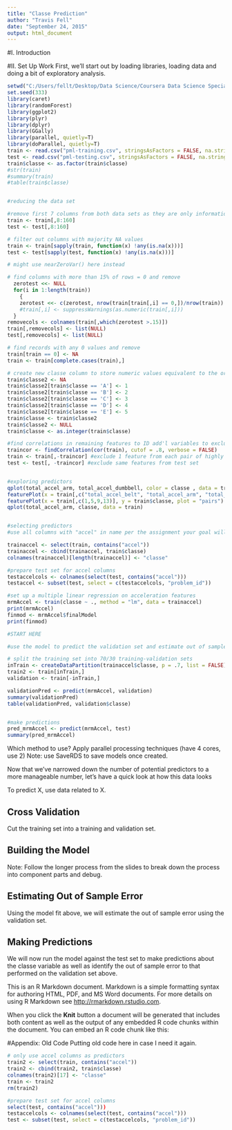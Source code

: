 ```yaml
---
title: "Classe Prediction"
author: "Travis Fell"
date: "September 24, 2015"
output: html_document
---
```

#I. Introduction
 

#II. Set Up Work
First, we'll start out by loading libraries, loading data and doing a bit of exploratory analysis. 
```r
setwd("C:/Users/fellt/Desktop/Data Science/Coursera Data Science Specialization/08 - Practical Machine Learning/8-PracticalMachineLearning")
set.seed(333)
library(caret)
library(randomForest)
library(ggplot2)
library(plyr)
library(dplyr)
library(GGally)
library(parallel, quietly=T)
library(doParallel, quietly=T)
train <- read.csv("pml-training.csv", stringsAsFactors = FALSE, na.strings=c("", "NA"))
test <- read.csv("pml-testing.csv", stringsAsFactors = FALSE, na.strings=c("", "NA"))
train$classe <- as.factor(train$classe)
#str(train)
#summary(train)
#table(train$classe)


#reducing the data set 

#remove first 7 columns from both data sets as they are only informational about the subjects and test
train <- train[,8:160]
test <- test[,8:160]

# filter out columns with majority NA values
train <- train[sapply(train, function(x) !any(is.na(x)))] 
test <- test[sapply(test, function(x) !any(is.na(x)))]

# might use nearZeroVar() here instead

# find columns with more than 15% of rows = 0 and remove
  zerotest <<- NULL
  for(i in 1:length(train))
    {
    zerotest <<- c(zerotest, nrow(train[train[,i] == 0,])/nrow(train))
    #train[,i] <- suppressWarnings(as.numeric(train[,i]))
  }
removecols <- colnames(train[,which(zerotest >.15)])
train[,removecols] <- list(NULL)
test[,removecols] <- list(NULL)

# find records with any 0 values and remove
train[train == 0] <- NA
train <- train[complete.cases(train),]

# create new classe column to store numeric values equivalent to the original classe varible
train$classe2 <- NA
train$classe2[train$classe == 'A'] <- 1
train$classe2[train$classe == 'B'] <- 2
train$classe2[train$classe == 'C'] <- 3
train$classe2[train$classe == 'D'] <- 4
train$classe2[train$classe == 'E'] <- 5
train$classe <- train$classe2
train$classe2 <- NULL
train$classe <- as.integer(train$classe)

#find correlations in remaining features to ID add'l variables to exclude
traincor <- findCorrelation(cor(train), cutof = .8, verbose = FALSE)
train <- train[,-traincor] #exclude 1 feature from each pair of highly correlated features from training set
test <- test[, -traincor] #exclude same features from test set


#exploring predictors 
qplot(total_accel_arm, total_accel_dumbbell, color = classe , data = train)
featurePlot(x = train[,c("total_accel_belt", "total_accel_arm", "total_accel_forearm", "total_accel_dumbbell")], y = train$classe, plot = "pairs")
featurePlot(x = train[,c(1,5,9,13)], y = train$classe, plot = "pairs")
qplot(total_accel_arm, classe, data = train)


#selecting predictors
#use all columns with "accel" in name per the assignment your goal will be to use data from accelerometers on the belt, forearm, arm, and dumbell 

trainaccel <- select(train, contains("accel"))
trainaccel <- cbind(trainaccel, train$classe)
colnames(trainaccel)[length(trainaccel)] <- "classe"

#prepare test set for accel columns
testaccelcols <- colnames(select(test, contains("accel")))
testaccel <- subset(test, select = c(testaccelcols, "problem_id"))

#set up a multiple linear regression on acceleration features
mrmAccel <- train(classe ~ ., method = "lm", data = trainaccel)
print(mrmAccel)
finmod <- mrmAccel$finalModel
print(finmod)

#START HERE

#use the model to predict the validation set and estimate out of sample error

# split the training set into 70/30 training-validation sets
inTrain <- createDataPartition(trainaccel$classe, p = .7, list = FALSE)
train2 <- train[inTrain,]
validation <- train[-inTrain,]

validationPred <- predict(mrmAccel, validation)
summary(validationPred)
table(validationPred, validation$classe)


#make predictions
pred_mrmAccel <- predict(mrmAccel, test)
summary(pred_mrmAccel)

```
Which method to use? 
Apply parallel processing techniques (have 4 cores, use 2)
Note: use SaveRDS to save models once created. 


Now that we've narrowed down the number of potential predictors to a more manageable number, let's have a quick look at how this data looks

To predict X, use data related to X. 

## Cross Validation
Cut the training set into a training and validation set. 


## Building the Model
Note: Follow the longer process from the slides to break down the process into component parts and debug. 

## Estimating Out of Sample Error
Using the model fit above, we will estimate the out of sample error using the validation set. 

## Making Predictions
We will now run the model against the test set to make predictions about the classe variable as well as identify the out of sample error to that performed on the validation set above. 






This is an R Markdown document. Markdown is a simple formatting syntax for authoring HTML, PDF, and MS Word documents. For more details on using R Markdown see <http://rmarkdown.rstudio.com>.

When you click the **Knit** button a document will be generated that includes both content as well as the output of any embedded R code chunks within the document. You can embed an R code chunk like this:


#Appendix: Old Code
Putting old code here in case I need it again.

```r

# only use accel columns as predictors
train2 <- select(train, contains("accel"))
train2 <- cbind(train2, train$classe)
colnames(train2)[17] <- "classe"
train <- train2
rm(train2)

#prepare test set for accel columns
select(test, contains("accel")))
testaccelcols <- colnames(select(test, contains("accel")))
test <- subset(test, select = c(testaccelcols, "problem_id"))

```

